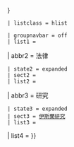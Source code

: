 {{Navbox with collapsible groups
 | name = 伊斯蘭教主題
 | title = [[伊斯蘭教]]主題
 | state = {{{state<includeonly>|autocollapse</includeonly>}}}
 | selected = {{{selected|{{{1|}}}}}}
 | listclass = hlist

 | groupnavbar = off
 | list1 = {{Navbox|child
   | groupwidth = 10.0em

   | group1 = [[伊斯蘭教神學派別|信仰]]
   | list1 =
* [[伊斯蘭教的神]]
* [[認主學]]
* [[穆罕默德]]
* [[伊斯蘭教的先知|先知]]
* [[伊斯蘭教中的天使|天使]]
* [[伊斯蘭教聖書|聖書]]
* [[伊斯蘭教宿命論|宿命]]
* [[阿黑賴|審判日]]

| group2 = [[五功]]
   | list2 =
* [[清真言]]
* [[禮拜 (伊斯蘭教)|禮拜]]
* [[齋戒 (伊斯蘭教)|齋戒]]
* [[天課]]
* [[朝覲 (伊斯蘭教)|朝覲]]

| group3 = {{hlist | [[伊斯蘭教歷史|歷史]] | [[伊斯蘭教宗教領袖|領袖]] }}
   | list3 =
* [[伊斯蘭教歷史年表|年表]]
* [[穆斯林的征服|征服]]
* [[伊斯蘭黃金時代|伊斯蘭黃金時代]]
* [[聖裔]]
* [[薩哈巴]]
* [[伊瑪目教義|什葉派伊瑪目]]
* [[哈里發國]]
** {{smaller|[[正統哈里發時期|正統哈里發]]}}
** {{smaller|[[倭馬亞王朝]]}}
** {{smaller|[[阿巴斯王朝]]}}
** {{smaller|[[後倭馬亞王朝]]}}
** {{smaller|[[法蒂瑪王朝]]}}
** {{smaller|[[奧斯曼帝國]]}}
* [[伊斯蘭教早期史學史|史學史]]

| group4 = 宗教經典
   | list4 =
* [[古兰经]]
* [[聖行]]
* [[聖訓]]

| group5 = [[伊斯蘭教派|教派]]
   | list5 =
* [[遜尼派]]
* [[什叶派]]
* [[蘇非主義]]
* [[阿赫邁底亞]]
* [[伊巴德派]]
* [[唯獨古蘭經]]
* [[無教派穆斯林]]
* [[伊斯蘭民族]]

| group6 = {{hlist | [[穆斯林世界|生活]] | [[伊斯蘭文化|文化]] }}
   | list6 =
* [[伊斯蘭教與動物|動物]]
* [[伊斯蘭藝術|藝術]]
* [[伊斯蘭曆|曆法]]
* [[伊斯蘭教與兒童|兒童]]
* [[伊斯蘭教節日|節日]]
* [[清真寺]]
* [[伊斯蘭學校]]
* [[伊斯兰哲学|哲学]]
* [[伊斯蘭教與政治|政治]]
* [[伊斯蘭教與科學|科學]]
** {{smaller|[[中世紀伊斯蘭世界的科學|中世紀]]}}
* [[婦女與伊斯蘭教|婦女]]
* [[各国伊斯兰教]]
}}

| abbr2 = 法律
 | state2 = <noinclude>expanded</noinclude>
 | sect2 = {{hlist | [[伊斯蘭教法|法律]] | [[伊斯蘭教法學|法學]] }}
 | list2 = {{Navbox|child
   | groupwidth = 10.0em

   | group1 = [[伊斯蘭經濟法學|經濟]]
   | list1 =
* [[伊斯蘭銀行|銀行]]
* [[伊斯蘭經濟史|經濟史]]
* [[伊斯蘭債券|債券]]
* [[伊斯蘭保險|保險]]
* [[穆拉巴哈|成本加利潤融資]]
* [[里巴|利息]]

| group2 = [[伊斯蘭衛生法學|衛生]]
   | list2 =
* [[大淨]]
* [[米斯瓦克|刷牙棍]]
* [[不潔 (伊斯蘭教)|不潔]]
* [[代淨]]
* [[伊斯蘭如廁禮儀|如廁]]
* [[小淨]]

| group3 = {{hlist | [[伊斯蘭婚姻法學|婚姻]] | [[伊斯蘭性法學|性]] }}
   | list3 =
* [[伊斯蘭婚約|婚約]]
* [[麥亥爾]]
* [[馬然]]
* [[伊斯蘭教與手淫|手淫]]
* [[伊斯蘭教婚姻|終身婚姻]]
* [[尼卡罕穆特爾|臨時婚姻]]
* [[齊納 (伊斯蘭教)|非法性行為]]

| group4 = 其他
   | list4 =
* [[伊斯蘭刑事法學|刑事]]
* [[清真屠宰]]
* [[齊米]]
* [[伊斯蘭教裡的離婚|離婚]]
* [[伊斯蘭飲食法|飲食]]
* [[伊斯蘭教倫理|倫理]]
* [[艾達卜|禮儀]]
* [[馬西爾|賭博]]
* [[性別隔離與伊斯蘭教|性別隔離]]
* [[禮拜 (伊斯蘭教)|尊稱]]
* [[伊斯蘭繼承法學|繼承]]
* [[吉茲亞]]
* [[伊斯蘭領導權|領導權]]
* [[右手持有的]]
* [[伊斯蘭軍事法學|軍事]]
** {{smaller|[[伊斯蘭教裡的戰俘|戰俘]]}}
* [[伊斯蘭教與奴隸|奴隸制度]]
* [[伊斯蘭教法法源|法源]]
* [[伊斯蘭神學法學|神學]]
** {{smaller|[[伊斯蘭神學法學|成人]]}}
** {{smaller|[[伊斯蘭教義學|教義學]]}}
}}

| abbr3 = 研究
 | state3 = <noinclude>expanded</noinclude>
 | sect3 = {{pad|2.5em}}[[伊斯蘭研究]]
 | list3 = {{Navbox|child
   | groupwidth = 10.0em

   | group1 = [[伊斯蘭藝術|藝術]]
   | list1 =
* [[阿拉伯式花紋]]
* [[伊斯蘭建築|建築]]
* [[伊斯蘭書法|書法]]
* [[伊斯蘭音樂|音樂]]
* [[伊斯蘭陶器|陶器]]

| group2 = [[中世紀伊斯蘭世界的科學|中世紀科學]]
   | list2 =
* [[中世紀伊斯蘭世界的煉金術及化學|煉金術及化學]]
* [[中古伊斯蘭天文學|天文學]]
* [[中世紀伊斯蘭世界的數學|數學]]
* [[中世紀伊斯蘭世界的醫學|醫學]]
* [[中世紀伊斯蘭世界的物理|物理]]

| group3 = [[伊斯蘭哲學|哲學]]
   | list3 =
* [[早期伊斯蘭哲學|早期]]
* [[當代伊斯蘭哲學|當代]]
* [[伊斯蘭教末世論|末世論]]
* [[伊斯蘭教教義學|教義學]]

| group4 = 其他
   | list4 =
* [[中世紀伊斯蘭世界的占星術]]
* [[伊斯蘭教對演化的看法|神創論]]
* [[伊斯蘭經濟史|經濟]]
* [[伊斯蘭女性主義|女性主義]]
* [[伊斯蘭世界的發明|發明]]
* [[伊斯蘭文學|文學]]（[[伊斯蘭詩歌|詩歌]]）
* [[中世紀伊斯蘭世界的心理學|心理學]]
* [[舒烏比亞]]
* [[伊斯蘭體育|體育]]
* [[非穆斯林場所轉化為清真寺|轉化為清真寺]]

| below = <nowiki />
}}

| list4 = {{Navbox|child
   | groupwidth = 10.0em

   | group1 = [[伊斯蘭教與其他宗教|其他宗教]]
   | list1 =
* [[伊斯蘭教與基督教|基督教]]
** [[伊斯蘭教與摩門教|摩門教]]
* [[印度教與伊斯蘭教|印度教]]
* [[伊斯蘭教與耆那教|耆那教]]
* [[伊斯蘭教與猶太教|猶太教]]
* [[伊斯蘭教與錫克教|錫克教]]

| group2 = 相關主題
   | list2 =
* [[叛教 (伊斯蘭教)|叛教]]
* [[對伊斯蘭教的批判]]
* [[對於穆罕默德的批評|對穆罕默德的批判]]
* [[對古蘭經的批判]]
* [[文化穆斯林]]
* [[伊斯蘭主義]]
* [[伊斯兰恐惧症]]
* [[伊斯蘭恐怖主義]]
* [[伊斯蘭教對奇跡的看法]]
* [[伊斯蘭教與反猶太主義]]
* [[伊斯蘭教與家庭暴力|家庭暴力]]
* [[伊斯蘭教的護理|護士]]
* [[迫害穆斯林]]
* [[古蘭經與奇跡]]
* [[庫特布主義]]
}}
}}<noinclude>
{{Documentation}}
</noinclude>